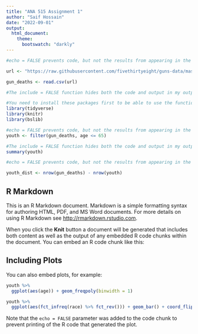 ---
title: "ANA 515 Assignment 1"
author: "Saif Hossain"
date: "2022-09-01"
output:
  html_document:
    theme:
      bootswatch: "darkly"
---

```{r, echo = FALSE}

#echo = FALSE prevents code, but not the results from appearing in the finished file. Use this when writing reports aimed at people who don’t want to see the underlying R code.

url <- "https://raw.githubusercontent.com/fivethirtyeight/guns-data/master/full_data.csv"

gun_deaths <- read.csv(url)

```

```{r setup, include = FALSE}
#The include = FALSE function hides both the code and output in my output document

#You need to install these packages first to be able to use the functions within them. You can install them from the Tools tab or write a new code chunk: install.packages("package_name"). 
library(tidyverse)
library(knitr)
library(bslib)
```

```{r, echo = FALSE}
#echo = FALSE prevents code, but not the results from appearing in the finished file. Use this when writing reports aimed at people who don’t want to see the underlying R code.
youth <- filter(gun_deaths, age <= 65)
```

```{r youth, include = FALSE}
#The include = FALSE function hides both the code and output in my output document
summary(youth)
```

```{r, echo = FALSE}
#echo = FALSE prevents code, but not the results from appearing in the finished file. Use this when writing reports aimed at people who don’t want to see the underlying R code.

youth_dist <- nrow(gun_deaths) - nrow(youth)

```

## R Markdown

This is an R Markdown document. Markdown is a simple formatting syntax for authoring HTML, PDF, and MS Word documents. For more details on using R Markdown see <http://rmarkdown.rstudio.com>.

When you click the **Knit** button a document will be generated that includes both content as well as the output of any embedded R code chunks within the document. You can embed an R code chunk like this:

## Including Plots

You can also embed plots, for example:

```{r youth-dist, echo=FALSE}
youth %>%
  ggplot(aes(age)) + geom_freqpoly(binwidth = 1)
```

```{r race-dist, echo=FALSE}
youth %>%
  ggplot(aes(fct_infreq(race) %>% fct_rev())) + geom_bar() + coord_flip() + labs(x= "Victim race")
```

Note that the `echo = FALSE` parameter was added to the code chunk to prevent printing of the R code that generated the plot.
